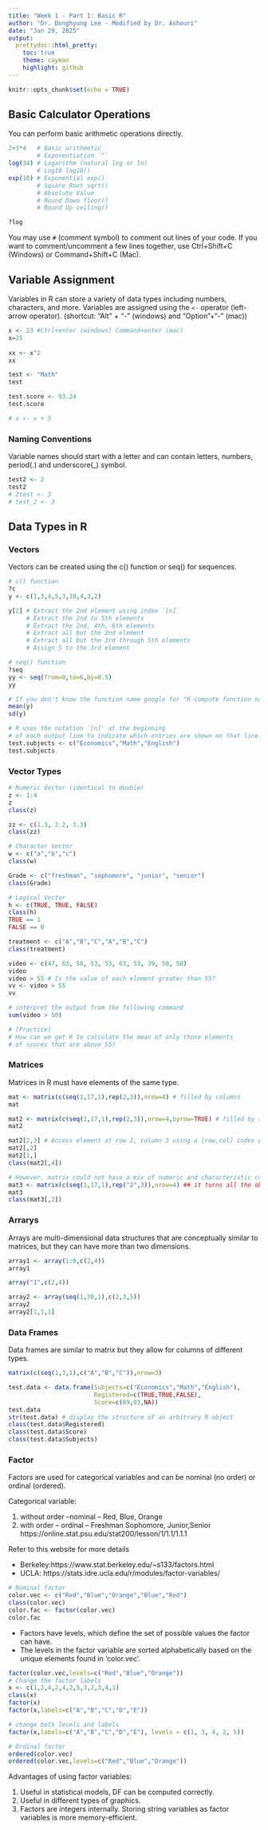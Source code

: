 ```yaml
---
title: "Week 1 - Part 1: Basic R"
author: "Dr. Donghyung Lee - Modified by Dr. Ashouri"
date: "Jan 29, 2025"
output: 
  prettydoc::html_pretty:
    toc: true
    theme: cayman
    highlight: github
---
```


```r
knitr::opts_chunk$set(echo = TRUE)
```


## Basic Calculator Operations

You can perform basic arithmetic operations directly.
```r
2+3*4   # Basic arithmetic
        # Exponentiation `^`
log(34) # Logarithm (natural log or ln)
        # Log10 log10()
exp(10) # Exponential exp()
        # Square Root sqrt()
        # Absolute Value
        # Round Down floor()
        # Round Up ceiling()

?log
```
You may use `#` (comment symbol) to comment out lines of your code. If you want to comment/uncomment a few lines together, use Ctrl+Shift+C (Windows) or Command+Shift+C (Mac).

## Variable Assignment
Variables in R can store a variety of data types including numbers, characters, and more. Variables are assigned using the `<-` operator (left-arrow operator). (shortcut: "Alt" + "-" (windows) and "Option"+"-" (mac))
```r
x <- 23 #Ctrl+enter (windows) Command+enter (mac)
x=25
 
xx <- x^2
xx

test <- "Math"
test

test.score <- 93.24
test.score

# x <- x + 5
```

### Naming Conventions
Variable names should start with a letter and can contain letters, numbers, period(.) and underscore(_) symbol.
```r
test2 <- 2
test2
# 2test <- 3
# test_2 <- 3

```

## Data Types in R

### Vectors

Vectors can be created using the c() function or seq() for sequences.
```r
# c() function
?c
y <- c(1,3,4,5,3,10,4,3,2) 

y[2] # Extract the 2nd element using index `[n]`
     # Extract the 2nd to 5th elements
     # Extract the 2nd, 4th, 6th elements
     # Extract all but the 2nd element
     # Extract all but the 3rd through 5th elements
     # Assign 5 to the 3rd element

# seq() function
?seq
yy <- seq(from=0,to=6,by=0.5)
yy

# If you don't know the function name google for "R compute function name (e.g., mean or standard deviation)"
mean(y)
sd(y)

# R uses the notation `[n]' at the beginning 
# of each output line to indicate which entries are shown on that line.
test.subjects <- c("Economics","Math","English")
test.subjects
```

### Vector Types
```r
# Numeric Vector (identical to double)
z <- 1:4
z
class(z)

zz <- c(1.3, 2.2, 3.3)
class(zz)

# Character Vector
w <- c("a","b","c")
class(w)

Grade <- c("freshman", "sophomore", "junior", "senior")
class(Grade)

# Logical Vector
h <- c(TRUE, TRUE, FALSE)
class(h)
TRUE == 1
FALSE == 0

treatment <- c("A","B","C","A","B","C")
class(treatment)

video <- c(47, 63, 58, 53, 53, 63, 53, 39, 58, 50)
video
video > 55 # Is the value of each element greater than 55?
vv <- video > 55
vv

# interpret the output from the following command
sum(video > 50)

# [Practice] 
# How can we get R to calculate the mean of only those elements
# of scores that are above 55?

```

### Matrices

Matrices in R must have elements of the same type.
```r
mat <- matrix(c(seq(1,17,1),rep(2,3)),nrow=4) # filled by columns
mat

mat2 <- matrix(c(seq(1,17,1),rep(2,3)),nrow=4,byrow=TRUE) # filled by rows
mat2

mat2[2,3] # Access element at row 2, column 3 using a [row,col] index pair
mat2[,2]
mat2[1,]
class(mat2[,4])

# However, matrix could not have a mix of numeric and characteristic columns. Only supports one type of object. 
mat3 <- matrix(c(seq(1,17,1),rep("2",3)),nrow=4) ## it turns all the objects to character
mat3
class(mat3[,2])
```

### Arrarys

Arrays are multi-dimensional data structures that are conceptually similar to matrices, but they can have more than two dimensions.
```r
array1 <- array(1:8,c(2,4))
array1

array("1",c(2,4))

array2 <- array(seq(1,30,1),c(2,3,5))
array2
array2[1,1,1]
```

### Data Frames

Data frames are similar to matrix but they allow for columns of different types.

```r
matrix(c(seq(1,3,1),c("A","B","C")),nrow=3)

test.data <- data.frame(Subjects=c("Economics","Math","English"),
                        Registered=c(TRUE,TRUE,FALSE),
                        Score=c(89,93,NA))
test.data
str(test.data) # display the structure of an arbitrary R object
class(test.data$Registered)
class(test.data$Score)
class(test.data$Subjects)
```


### Factor 

Factors are used for categorical variables and can be nominal (no order) or ordinal (ordered).

Categorical variable: 

1. without order --nominal -- Red, Blue, Orange                       
2. with order --  ordinal -- Freshman Sophomore, Junior,Senior
https://online.stat.psu.edu/stat200/lesson/1/1.1/1.1.1

                     
Refer to this website for more details

* Berkeley:https://www.stat.berkeley.edu/~s133/factors.html
* UCLA: https://stats.idre.ucla.edu/r/modules/factor-variables/

```r
# Nominal factor
color.vec <- c("Red","Blue","Orange","Blue","Red")
class(color.vec)
color.fac <- factor(color.vec)
color.fac
```

* Factors have levels, which define the set of possible values the factor can have.
* The levels in the factor variable are sorted alphabetically based on the unique elements found in 'color.vec'.

```r
factor(color.vec,levels=c("Red","Blue","Orange"))
# Change the factor labels
x <- c(1,2,4,2,4,2,5,3,2,3,4,1)
class(x)
factor(x)
factor(x,labels=c("A","B","C","D","E"))

# change both levels and labels
factor(x,labels=c("A","B","C","D","E"), levels = c(1, 3, 4, 2, 5))
```

```r
# Ordinal factor
ordered(color.vec)
ordered(color.vec,levels=c("Red","Blue","Orange"))
```

Advantages of using factor variables:

1. Useful in statistical models, DF can be computed correctly.
2. Useful in different types of graphics.
3. Factors are integers internally. Storing string variables as factor variables is more memory-efficient. 






